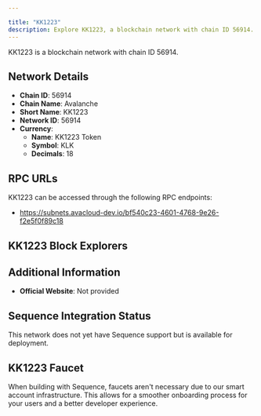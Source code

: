 ```yaml
---

title: "KK1223"
description: Explore KK1223, a blockchain network with chain ID 56914. Learn about its native currency, KK1223 Token, and how to interact with the network.
---
```




KK1223 is a blockchain network with chain ID 56914.

## Network Details

- **Chain ID**: 56914
- **Chain Name**: Avalanche
- **Short Name**: KK1223
- **Network ID**: 56914
- **Currency**: 
  - **Name**: KK1223 Token
  - **Symbol**: KLK
  - **Decimals**: 18

## RPC URLs

KK1223 can be accessed through the following RPC endpoints:

- https://subnets.avacloud-dev.io/bf540c23-4601-4768-9e26-f2e5f0f89c18

## KK1223 Block Explorers



## Additional Information

- **Official Website**: Not provided

## Sequence Integration Status

This network does not yet have Sequence support but is available for deployment.

## KK1223 Faucet

When building with Sequence, faucets aren't necessary due to our smart account infrastructure. This allows for a smoother onboarding process for your users and a better developer experience.
